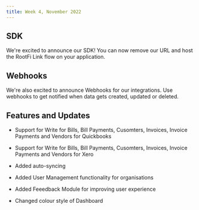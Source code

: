 ```yaml
---
title: Week 4, November 2022
---
```

## SDK
We're excited to announce our SDK! You can now remove our URL and host the RootFi Link flow on your application.

## Webhooks
We're also excited to announce Webhooks for our integrations. Use webhooks to get notified when data gets created, updated or deleted.

## Features and Updates
- Support for Write for Bills, Bill Payments, Cusomters, Invoices, Invoice Payments and Vendors for Quickbooks

- Support for Write for Bills, Bill Payments, Cusomters, Invoices, Invoice Payments and Vendors for Xero

- Added auto-syncing

- Added User Management functionality for organisations

- Added Feeedback Module for improving user experience

- Changed colour style of Dashboard